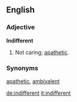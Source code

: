 ==English==

===Adjective===

'''Indifferent'''

#Not caring; [[apathetic]].

===Synonyms===

[[apathetic]], [[ambivalent]]

[[de:indifferent]]
[[it:indifferent]]